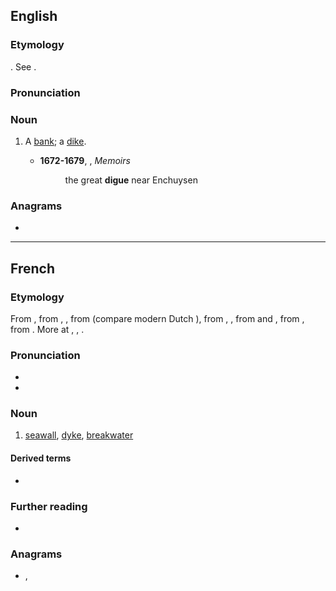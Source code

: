 {{also|digué}}
==English==

===Etymology===
{{uder|en|fr|-}}. See {{m|en|dike}}.

===Pronunciation===
{{rfp|en}}

===Noun===
{{en-noun}}

# {{lb|en|obsolete}} A [[bank]]; a [[dike]].
#* '''1672-1679''',  {{w|Sir William Temple, 1st Baronet|William Temple}}, ''Memoirs''
#*:the great '''digue''' near Enchuysen

{{Webster 1913}}

===Anagrams===
* {{anagrams|en|a=degiu|Guide|guide|iudge}}

----

==French==

===Etymology===
From {{uder|fr|frm|digue}}, from {{uder|fr|fro|dike}}, {{m|fro|diic}}, from {{uder|fr|dum|dijc}} (compare modern Dutch {{m|nl|dijk}}), from {{uder|fr|odt|diic}}, {{m|odt|dīc}}, from {{der|fr|frk|-}} and {{der|fr|gmw-pro|*dīk}}, from {{uder|fr|gem-pro|*dīkaz||pool}}, from {{uder|fr|ine-pro|*dʰeygʷ-||to stick, stab, pierce, dig}}. More at {{l|en|dig}}, {{l|en|dike}}, {{l|en|ditch}}.

===Pronunciation===
* {{fr-IPA}}
* {{audio|fr|LL-Q150 (fra)-0x010C-digue.wav|Audio}}

===Noun===
{{fr-noun|f}}

# [[seawall]], [[dyke]], [[breakwater]]

====Derived terms====
* {{l|fr|endiguer}}

===Further reading===
* {{R:TLFi}}

===Anagrams===
* {{l|fr|guide}}, {{l|fr|guidé}}

{{C|fr|Walls and fences}}